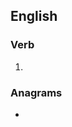 ==English==

===Verb===
{{head|en|verb form}}

# {{en-past of|bemire}}

===Anagrams===
* {{anagrams|en|berimed|imbreed}}